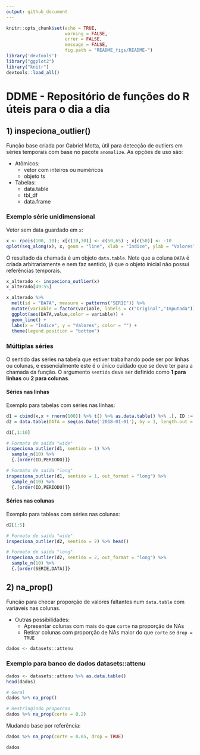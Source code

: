 ```yaml
---
output: github_document
---
```


```r
knitr::opts_chunk$set(echo = TRUE, 
                      warning = FALSE,
                      error = FALSE,
                      message = FALSE,
                      fig.path = "README_figs/README-")
library('devtools')
library("ggplot2")
library("knitr")
devtools::load_all()
```
 
# DDME - Repositório de funções do R úteis para o dia a dia

## 1) inspeciona_outlier()

Função base criada por Gabriel Motta, útil para detecção de outliers em séries temporais com base no pacote `anomalize`. As opções de uso são:

* Atômicos: 
    + vetor com inteiros ou numéricos
    + objeto ts
* Tabelas:
    + data.table
    + tbl_df  
    + data.frame

### Exemplo série unidimensional

Vetor sem data guardado em `x`:

```r
x <- rpois(100, 10); x[c(10,30)] <- c(50,65) ; x[c(50)] <- -10
qplot(seq_along(x), x, geom = "line", xlab = "Índice", ylab = "Valores")
```

O resultado da chamada é um objeto `data.table`. Note que a coluna `DATA` é criada arbitrariamente e nem faz sentido, já que o objeto inicial não possui referências temporais. 

```r
x_alterado <- inspeciona_outlier(x)
x_alterado[49:55]
```
```r
x_alterado %>% 
  melt(id = "DATA", measure = patterns("SERIE")) %>% 
  mutate(variable = factor(variable, labels = c("Original","Imputada"))) %>% {.[]} %>% 
  ggplot(aes(DATA,value,color = variable)) +
  geom_line() +
  labs(x = "Índice", y = "Valores", color = "") + 
  theme(legend.position = "bottom")
```



### Múltiplas séries

O sentido das séries na tabela que estiver trabalhando pode ser por linhas ou colunas, e essencialmente este é o único cuidado que se deve ter para a chamada da função. O argumento `sentido` deve ser definido como __1 para linhas__ ou __2 para colunas__.

#### Séries nas linhas

Exemplo para tabelas com séries nas linhas:

```r
d1 = cbind(x,x + rnorm(100)) %>% t() %>% as.data.table() %>% .[, ID := 1:2] %>% setcolorder('ID') %>% {.[]}
d2 = data.table(DATA = seq(as.Date('2018-01-01'), by = 1, length.out = 100), SERIE1 = x, SERIE2 = round(rcauchy(100),4))
```


```r
d1[,1:10]

# Formato de saída "wide"
inspeciona_outlier(d1, sentido = 1) %>% 
  sample_n(10) %>% 
  {.[order(ID,PERIODO)]}

# Formato de saída "long"
inspeciona_outlier(d1, sentido = 1, out_format = "long") %>% 
  sample_n(10) %>% 
  {.[order(ID,PERIODO)]}
```


#### Séries nas colunas

Exemplo para tableas com séries nas colunas:

```r
d2[1:5]

# Formato de saída "wide"
inspeciona_outlier(d2, sentido = 2) %>% head()

# Formato de saída "long"
inspeciona_outlier(d2, sentido = 2, out_format = "long") %>% 
  sample_n(10) %>% 
  {.[order(SERIE,DATA)]}
```


## 2) na_prop()

Função para checar proporção de valores faltantes num `data.table` com variáveis nas colunas.

* Outras possibilidades:
    + Apresentar colunas com mais do que `corte` na proporção de NAs
    + Retirar colunas com proporção de NAs maior do que `corte` se `drop = TRUE`

```r
dados <- datasets::attenu
```

### Exemplo para banco de dados datasets::attenu

```r
dados <- datasets::attenu %>% as.data.table()
head(dados)

# Geral
dados %>% na_prop()

# Restringindo proporcao
dados %>% na_prop(corte = 0.2)
```

Mudando base por referência:

```r
dados %>% na_prop(corte = 0.05, drop = TRUE)

dados
```



